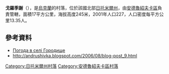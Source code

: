 {{coord|49|58|51|N|29|10|57|E|scale:30000|display=title}}

'''戈羅季謝'''（{{lang-uk|Городище}}），是[[烏克蘭|烏克蘭]]的村落，位於該國北部[[日托米爾州|日托米爾州]]，由[[安德魯紹夫卡區|安德魯紹夫卡區]]負責管轄，面積17平方公里，海拔高度245米，2001年人口227，人口密度每平方公里13.35人。

==參考資料==
* [http://weather.in.ua/ua/zhitomirskaja/5646 Погода в селі Городище] {{Wayback|url=http://weather.in.ua/ua/zhitomirskaja/5646 |date=20111219163523 }}
* http://andrushivka.blogspot.com/2006/08/blog-post_9.html {{Wayback|url=http://andrushivka.blogspot.com/2006/08/blog-post_9.html |date=20161012165235 }}

{{DEFAULTSORT:Городище}}
[[Category:日托米爾州村落|Category:日托米爾州村落]]
[[Category:安德魯紹夫卡區村落|Category:安德魯紹夫卡區村落]]


{{Zhytomyr-geo-stub}}